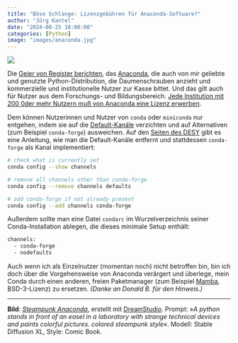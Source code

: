 ```yaml
---
title: "Böse Schlange: Lizenzgebühren für Anaconda-Software?"
author: "Jörg Kantel"
date: "2024-08-25 18:00:00"
categories: [Python]
image: "images/anaconda.jpg"
---
```


[![](images/anaconda-b.jpg)](https://www.flickr.com/photos/schockwellenreiter/53432093827/)

Die [Geier von Register berichten](https://www.theregister.com/2024/08/08/anaconda_puts_the_squeeze_on/), das [Anaconda](https://www.theregister.com/2024/08/08/anaconda_puts_the_squeeze_on/), die auch von mir geliebte und genutzte Python-Distribution, die Daumenschrauben anzieht und kommerzielle und institutionelle Nutzer zur Kasse bittet. Und das gilt auch für Nutzer aus dem Forschungs- und Bildungsbereich. [Jede Institution mit 200 0der mehr Nutzern muß von Anaconda eine Lizenz erwerben](https://legal.anaconda.com/policies/en?name=terms-of-service#terms-of-service).

Dem können Nutzerinnen und Nutzer von `conda` oder `miniconda` nur entgehen, indem sie auf die [Default-Kanäle](https://docs.anaconda.com/working-with-conda/reference/default-repositories/) verzichten und auf Alternativen (zum Beispiel `conda-forge`) ausweichen. Auf den [Seiten des DESY](https://confluence.desy.de/display/MXW/Python_258343673.html) gibt es eine Anleitung, wie man die Default-Kanäle entfernt und stattdessen `conda-forge` als Kanal implementiert:

~~~bash
# check what is currently set
conda config --show channels

# remove all channels other than conda-forge 
conda config --remove channels defaults

# add conda-forge if not already present
conda config --add channels conda-forge
~~~

Außerdem sollte man eine Datei `condarc` im Wurzelverzeichnis seiner Conda-Installation ablegen, die dieses minimale Setup enthält:

~~~bash
channels:
  - conda-forge
  - nodefaults
~~~

Auch wenn ich als Einzelnutzer (momentan noch) nicht betroffen bin, bin ich doch über die Vorgehensweise von Anaconda verärgert und überlege, mein Conda durch einen anderen, freien Paketmanager (zum Beispiel [Mamba](https://mamba.readthedocs.io/en/latest/index.html), BSD-3-Lizenz) zu ersetzen. *(Danke an Donald B. für den Hinweis.)*

---

**Bild**: *[Steampunk Anaconda](https://www.flickr.com/photos/schockwellenreiter/53432093827/)*, erstellt mit [DreamStudio](https://beta.dreamstudio.ai/generate). Prompt: »*A python stands in front of an easel in a laboratory with strange technical devices and paints colorful pictures. colored steampunk style*«. Modell: Stable Diffusion XL, Style: Comic Book.